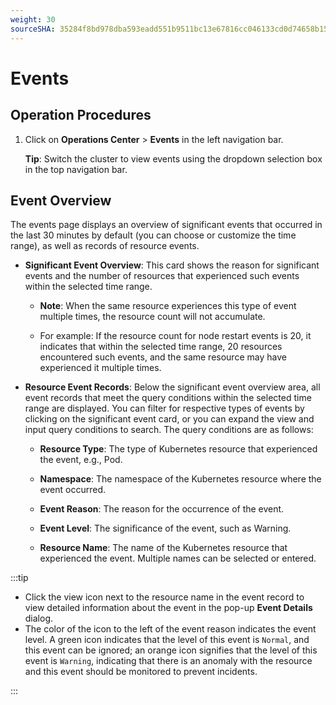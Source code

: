 ```yaml
---
weight: 30
sourceSHA: 35284f8bd978dba593eadd551b9511bc13e67816cc046133cd0d74658b158a96
---
```


# Events

## Operation Procedures

1. Click on **Operations Center** > **Events** in the left navigation bar.

   **Tip**: Switch the cluster to view events using the dropdown selection box in the top navigation bar.

## Event Overview

The events page displays an overview of significant events that occurred in the last 30 minutes by default (you can choose or customize the time range), as well as records of resource events.

- **Significant Event Overview**: This card shows the reason for significant events and the number of resources that experienced such events within the selected time range.
  - **Note**: When the same resource experiences this type of event multiple times, the resource count will not accumulate.

  - For example: If the resource count for node restart events is 20, it indicates that within the selected time range, 20 resources encountered such events, and the same resource may have experienced it multiple times.
- **Resource Event Records**: Below the significant event overview area, all event records that meet the query conditions within the selected time range are displayed. You can filter for respective types of events by clicking on the significant event card, or you can expand the view and input query conditions to search. The query conditions are as follows:

  - **Resource Type**: The type of Kubernetes resource that experienced the event, e.g., Pod.

  - **Namespace**: The namespace of the Kubernetes resource where the event occurred.

  - **Event Reason**: The reason for the occurrence of the event.

  - **Event Level**: The significance of the event, such as Warning.

  - **Resource Name**: The name of the Kubernetes resource that experienced the event. Multiple names can be selected or entered.

:::tip

- Click the view icon next to the resource name in the event record to view detailed information about the event in the pop-up **Event Details** dialog.
- The color of the icon to the left of the event reason indicates the event level. A green icon indicates that the level of this event is `Normal`, and this event can be ignored; an orange icon signifies that the level of this event is `Warning`, indicating that there is an anomaly with the resource and this event should be monitored to prevent incidents.

:::
